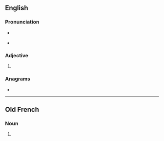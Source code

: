 ==English==

===Pronunciation===
* {{a|RP}} {{IPA|en|/ˈeɪ.ki.ə/}}
* {{a|GenAm}} {{IPA|en|/ˈeɪ.ki.ɚ/}}

===Adjective===
{{head|en|comparative adjective}}

# {{en-comparative of|achy}}

===Anagrams===
* {{anagrams|en|a=acehir|Archie|Raiche|archei|archie|arheic|cahier|eriach}}

----

==Old French==

===Noun===
{{head|fro|noun|g=m|plural not attested}}

# {{alternative form of|fro|acier}}